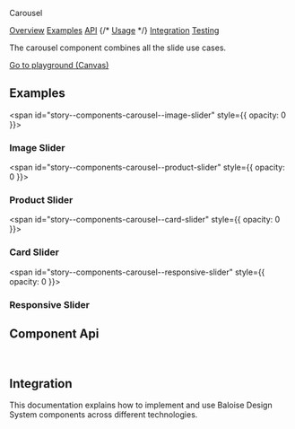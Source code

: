 
<bal-doc-banner id="story--components-carousel--basic" >Carousel</bal-doc-banner>

<bal-doc-tabs>
  <a href="#story--components-carousel--basic">Overview</a>
  <a href="#examples">Examples</a>
  <a href="#component-api">API</a>
  {/* <a href="#usage">Usage</a> */}
  <a href="#integration">Integration</a>
  <a href="#testing">Testing</a>
</bal-doc-tabs>

<bal-doc-lead>The carousel component combines all the slide use cases.</bal-doc-lead>

<Canvas withSource="open">
  <Story id="components-carousel--basic" />
</Canvas>

<bal-doc-app>
  <bal-button-group class="mb-large" position="center">
    <a class="button is-primary" href="?path=/story/components-carousel--basic">
      Go to playground (Canvas)
    </a>
    <bal-doc-stackblitz template={Basic.parameters.docs.source.code} modules="carousel"></bal-doc-stackblitz>
  </bal-button-group>
</bal-doc-app>

## Examples

<span id="story--components-carousel--image-slider" style={{ opacity: 0 }}></span>

### Image Slider

<Canvas>
  <Story id="components-carousel--image-slider" />
</Canvas>

<span id="story--components-carousel--product-slider" style={{ opacity: 0 }}></span>

### Product Slider

<Canvas>
  <Story id="components-carousel--product-slider" />
</Canvas>

<span id="story--components-carousel--card-slider" style={{ opacity: 0 }}></span>

### Card Slider

<Canvas>
  <Story id="components-carousel--card-slider" />
</Canvas>

<span id="story--components-carousel--responsive-slider" style={{ opacity: 0 }}></span>

### Responsive Slider

<Canvas>
  <Story id="components-carousel--responsive-slider" />
</Canvas>

## Component Api

<Description markdown={readme} />
<Description markdown={readmeItem} />

<br />

## Integration

This documentation explains how to implement and use Baloise Design System components across different technologies.

<bal-doc-link-list>
  <a href="?path=/docs/development-getting-started-html5-overview--page">
    <bal-doc-link-list-item template="html5"></bal-doc-link-list-item>
  </a>
  <a href="?path=/docs/development-getting-started-vue-overview--page">
    <bal-doc-link-list-item template="vue"></bal-doc-link-list-item>
  </a>
  <a href="?path=/docs/development-getting-started-angular-overview--page">
    <bal-doc-link-list-item template="angular"></bal-doc-link-list-item>
  </a>
  <a href="?path=/docs/development-getting-started-react-overview--page">
    <bal-doc-link-list-item template="react"></bal-doc-link-list-item>
  </a>
</bal-doc-link-list>


<Description markdown={testing} />

<bal-doc-github link="/components/bal-carousel/stories/bal-carousel.docs.mdx"></bal-doc-github>
